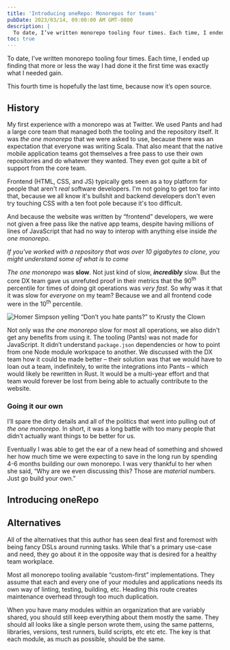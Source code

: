 ```yaml
---
title: 'Introducing oneRepo: Monorepos for teams'
pubDate: 2023/03/14, 09:00:00 AM GMT-0800
description: |
  To date, I’ve written monorepo tooling four times. Each time, I ended up finding that more or less the way I had done it the first time was exactly what I needed gain. This fourth time is hopefully the last time, because now it’s open source.
toc: true
---
```


To date, I’ve written monorepo tooling four times. Each time, I ended up finding that more or less the way I had done it the first time was exactly what I needed gain.

This fourth time is hopefully the last time, because now it’s open source.

## History

My first experience with a monorepo was at Twitter. We used Pants and had a large core team that managed both the tooling and the repository itself. It was _the one monorepo_ that we were asked to use, because there was an expectation that everyone was writing Scala. That also meant that the native mobile application teams got themselves a free pass to use their own repositories and do whatever they wanted. They even got quite a bit of support from the core team.

Frontend (HTML, CSS, and JS) typically gets seen as a toy platform for people that aren't _real_ software developers. I'm not going to get too far into that, because we all know it's bullshit and backend developers don't even try touching CSS with a ten foot pole because it's too difficult.

And because the website was written by “frontend” developers, we were not given a free pass like the native app teams, despite having millions of lines of JavaScript that had no way to interop with anything else inside _the one monorepo_.

_If you've worked with a repository that was over 10 gigabytes to clone, you might understand some of what is to come_

_The one monorepo_ was **slow**. Not just kind of slow, _**incredibly**_ slow. But the core DX team gave us unrefuted proof in their metrics that the 90<sup>th</sup> percentile for times of doing git operations was _very fast_. So why was it that it was slow for _everyone_ on my team? Because we and all frontend code were in the 10<sup>th</sup> percentile.

<img
	src="/img/blog/2023-03-monorepo/hate-pants.gif"
	width={640}
	height={480}
	alt="Homer Simpson yelling “Don’t you hate pants?” to Krusty the Clown"
	class="w-full"
/>

Not only was _the one monorepo_ slow for most all operations, we also didn't get any benefits from using it. The tooling (Pants) was not made for JavaScript. It didn’t understand `package.json` dependencies or how to point from one Node module workspace to another. We discussed with the DX team how it could be made better – their solution was that we would have to loan out a team, indefinitely, to write the integrations into Pants – which would likely be rewritten in Rust. It would be a multi-year effort and that team would forever be lost from being able to actually contribute to the website.

### Going it our own

I’ll spare the dirty details and all of the politics that went into pulling out of _the one monorepo_. In short, it was a long battle with too many people that didn’t actually want things to be better for us.

Eventually I was able to get the ear of a new head of something and showed her how much time we were expecting to save in the long run by spending 4-6 months building our own monorepo. I was very thankful to her when she said, “Why are we even discussing this? Those are _material_ numbers. Just go build your own.”

## Introducing oneRepo

## Alternatives

All of the alternatives that this author has seen deal first and foremost with being fancy DSLs around running tasks. While that's a primary use-case and need, they go about it in the opposite way that is desired for a healthy team workplace.

Most all monorepo tooling available “custom-first” implementations. They assume that each and every one of your modules and applications needs its own way of linting, testing, building, etc. Heading this route creates maintenance overhead through too much duplication.

When you have many modules within an organization that are variably shared, you should still keep everything about them mostly the same. They should all looks like a single person wrote them, using the same patterns, libraries, versions, test runners, build scripts, etc etc etc. The key is that each module, as much as possible, should be the same.
